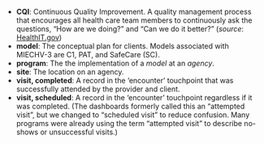 
* **CQI**: Continuous Quality Improvement.  A quality management process that encourages all health care team members to continuously ask the questions, "How are we doing?" and "Can we do it better?" (*source*: [HealthIT.gov](https://www.healthit.gov/sites/default/files/tools/nlc_continuousqualityimprovementprimer.pdf))
* **model**: The conceptual plan for clients.  Models associated with MIECHV-3 are C1, PAT, and SafeCare (SC).
* **program**: The the implementation of a *model* at an *agency*.
* **site**: The location on an agency.
* **visit, completed**: A record in the 'encounter' touchpoint that was successfully attended by the provider and client.
* **visit, scheduled**: A record in the 'encounter' touchpoint regardless if it was completed.  (The dashboards formerly called this an "attempted visit", but we changed to "scheduled visit" to reduce confusion.  Many programs were already using the term "attempted visit" to describe no-shows or unsuccessful visits.)

